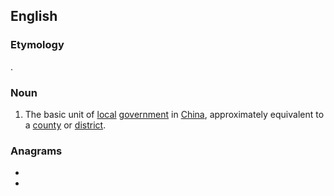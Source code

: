 ==English==

===Etymology===
{{etyl|cmn|en}} {{m|cmn|县|tr=hsien}}.

===Noun===
{{en-noun}}
{{wikipedia}}

# The basic unit of [[local]] [[government]] in [[China]], approximately equivalent to a [[county]] or [[district]].

===Anagrams===
* {{l|en|NIEHS}}
* {{l|en|shine}}